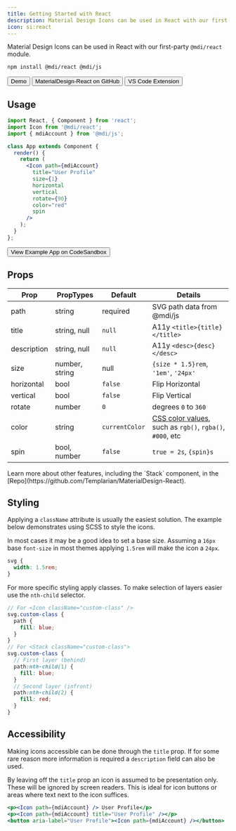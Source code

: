 ```yaml
---
title: Getting Started with React
description: Material Design Icons can be used in React with our first-party module.
icon: si:react
---
```


Material Design Icons can be used in React with our first-party `@mdi/react` module.

```bash
npm install @mdi/react @mdi/js
```

<Button href='https://templarian.github.io/@mdi/react/' startIcon='mdi:human-male-board'>Demo</Button>
<Button href='https://github.com/Templarian/MaterialDesign-React' startIcon='mdi:github'>MaterialDesign-React on GitHub</Button>
<Button href='https://marketplace.visualstudio.com/items?itemName=lukas-tr.materialdesignicons-intellisense' startIcon='mdi:microsoft-visual-studio-code'>VS Code Extension</Button>

## Usage

```jsx
import React, { Component } from 'react';
import Icon from '@mdi/react';
import { mdiAccount } from '@mdi/js';

class App extends Component {
  render() {
    return (
      <Icon path={mdiAccount}
        title="User Profile"
        size={1}
        horizontal
        vertical
        rotate={90}
        color="red"
        spin
      />
    );
  }
};
```

<Button href='https://codesandbox.io/s/staging-paper-5w879' startIcon='mdi:open-in-new'>View Example App on CodeSandbox</Button>

## Props

| Prop        | PropTypes      | Default        | Details |
|-------------|----------------|----------------|---------|
| path        | string         | required       | SVG path data from @mdi/js |
| title       | string, null   | `null`         | A11y `<title>{title}</title>` |
| description | string, null   | `null`         | A11y `<desc>{desc}</desc>` |
| size        | number, string | null           | `{size * 1.5}rem`, `'1em'`, `'24px'` |
| horizontal  | bool           | `false`        | Flip Horizontal |
| vertical    | bool           | `false`        | Flip Vertical |
| rotate      | number         | `0`            | degrees `0` to `360` |
| color       | string         | `currentColor` | [CSS color values](https://developer.mozilla.org/en-US/docs/Web/CSS/color_value), such as `rgb()`, `rgba()`, `#000`, etc |
| spin        | bool, number   | `false`        | `true = 2s`, `{spin}s` |

<Note>
  Learn more about other features, including the `Stack` component, in the [Repo](https://github.com/Templarian/MaterialDesign-React).
</Note>

## Styling

Applying a `className` attribute is usually the easiest solution. The example below demonstrates using SCSS to style the icons.

In most cases it may be a good idea to set a base size. Assuming a `16px` base `font-size` in most themes applying `1.5rem` will make the icon a `24px`.

```scss
svg {
  width: 1.5rem;
}
```

For more specific styling apply classes. To make selection of layers easier use the `nth-child` selector.

```scss
// For <Icon className="custom-class" />
svg.custom-class {
  path {
    fill: blue;
  }
}
// For <Stack className="custom-class">
svg.custom-class {
  // First layer (behind)
  path:nth-child(1) {
    fill: blue;
  }
  // Second layer (infront)
  path:nth-child(2) {
    fill: red;
  }
}
```

## Accessibility

Making icons accessible can be done through the `title` prop. If for some rare reason more information is required a `description` field can also be used.

By leaving off the `title` prop an icon is assumed to be presentation only. These will be ignored by screen readers. This is ideal for icon buttons or areas where text next to the icon suffices.

```jsx
<p><Icon path={mdiAccount} /> User Profile</p>
<p><Icon path={mdiAccount} title="User Profile" /></p>
<button aria-label="User Profile"><Icon path={mdiAccount} /></button>
```
